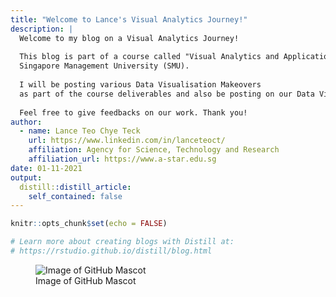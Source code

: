 ```yaml
---
title: "Welcome to Lance's Visual Analytics Journey!"
description: |
  Welcome to my blog on a Visual Analytics Journey!    
  
  This blog is part of a course called "Visual Analytics and Application" conducted by Prof Kam Tin Seong in the 
  Singapore Management University (SMU).    
  
  I will be posting various Data Visualisation Makeovers 
  as part of the course deliverables and also be posting on our Data Visualisation Project.    
  
  Feel free to give feedbacks on our work. Thank you!
author:
  - name: Lance Teo Chye Teck
    url: https://www.linkedin.com/in/lanceteoct/
    affiliation: Agency for Science, Technology and Research
    affiliation_url: https://www.a-star.edu.sg
date: 01-11-2021
output:
  distill::distill_article:
    self_contained: false
---
```


```r
knitr::opts_chunk$set(echo = FALSE)

# Learn more about creating blogs with Distill at:
# https://rstudio.github.io/distill/blog.html

```

![Image of GitHub Mascot](https://github.githubassets.com/images/modules/logos_page/Octocat.png)

